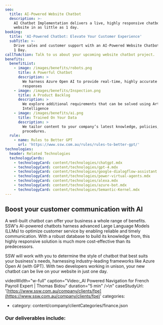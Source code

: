 ```yaml
---
seo:
  title: AI-Powered Website Chatbot
  description: >-
    AI Chatbot Implementation delivers a live, highly responsive chatbot to your
    website in as little as 1 day.
booking:
  title: 'AI-Powered Chatbot: Elevate Your Customer Experience'
  subTitle: >-
    Drive sales and customer support with an AI-Powered Website Chatbot in Just
    1 Day.
callToAction: Talk to us about your upcoming website chatbot project.
benefits:
  benefitList:
    - image: /images/benefits/robots.png
      title: A Powerful Chatbot
      description: >
        We harness Azure Open AI to provide real-time, highly accurate customer
        responses
    - image: /images/benefits/Inspection.png
      title: A Product Backlog
      description: >
        We explore additional requirements that can be solved using Artificial
        Intelligence
    - image: /images/benefits/ai.png
      title: Trained On Your Data
      description: >
        We tailor content to your company’s latest knowledge, policies, and
        procedures.
  rule:
    - name: Rules to Better GPT
      url: 'https://www.ssw.com.au/rules/rules-to-better-gpt/'
technologies:
  header: Related Technologies
  technologyCards:
    - technologyCard: content/technologies/chatgpt.mdx
    - technologyCard: content/technologies/gpt-4.mdx
    - technologyCard: content/technologies/google-dialogflow-assistant.mdx
    - technologyCard: content/technologies/power-virtual-agents.mdx
    - technologyCard: content/technologies/alexa.mdx
    - technologyCard: content/technologies/azure-bot.mdx
    - technologyCard: content/technologies/Semantic-Kernel.mdx
---
```


## Boost your customer communication with AI

A well-built chatbot can offer your business a whole range of benefits. SSW's AI-powered chatbots harness advanced Large Language Models (LLMs) to optimize customer service by enabling reliable and timely communication. With a robust database to build its knowledge from, this highly responsive solution is much more cost-effective than its predecessors.

SSW will work with you to determine the style of chatbot that best suits your business's needs, harnessing industry-leading frameworks like Azure Open AI (with GPT). With two developers working in unison, your new chatbot can be live on your website in just one day.

videoWidth="w-full" caption="Video:\_AI Powered Navigation for French Payroll Expert | Thomas Bidou" duration="5 min" />\n"
caseStudyUrl: '[https://www.ssw.com.au/company/clients/fpe](https://www.ssw.com.au/company/clients/fpe)'
categories:

* category: content/company/clientCategories/finance.json

### Our deliverables include:
